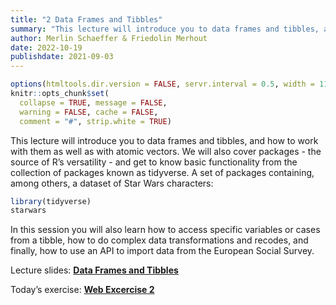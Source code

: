 ```yaml
---
title: "2 Data Frames and Tibbles"
summary: "This lecture will introduce you to data frames and tibbles, and how to work with them as well as with atomic vectors."
author: Merlin Schaeffer & Friedolin Merhout
date: 2022-10-19
publishdate: 2021-09-03
---
```


```r
options(htmltools.dir.version = FALSE, servr.interval = 0.5, width = 115, digits = 2)
knitr::opts_chunk$set(
  collapse = TRUE, message = FALSE, 
  warning = FALSE, cache = FALSE,
  comment = "#", strip.white = TRUE)
```

This lecture will introduce you to data frames and tibbles, and how to work with them as well as with atomic vectors. We will also cover packages - the source of R's versatility - and get to know basic functionality from the collection of packages known as tidyverse. A set of packages containing, among others, a dataset of Star Wars characters:
```r
library(tidyverse)
starwars
```

In this session you will also learn how to access specific variables or cases from a tibble, how to do complex data transformations and recodes, and finally, how to use an API to import data from the European Social Survey.

Lecture slides: [**Data Frames and Tibbles**](/2-Data-Frames/2-Data-Frames.html)

Today's exercise: [**Web Excercise 2**](/exercises/exercise2.html)
